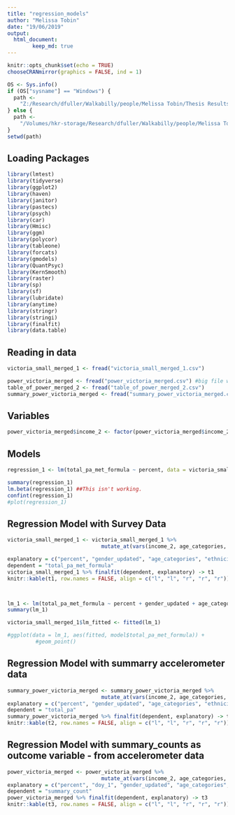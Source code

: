 ```yaml
---
title: "regression_models"
author: "Melissa Tobin"
date: "19/06/2019"
output:   
  html_document:
        keep_md: true
---
```


```r
knitr::opts_chunk$set(echo = TRUE)
chooseCRANmirror(graphics = FALSE, ind = 1)

OS <- Sys.info()
if (OS["sysname"] == "Windows") {
  path <-
    "Z:/Research/dfuller/Walkabilly/people/Melissa Tobin/Thesis Results/INTERACT thesis Analysis"
} else {
  path <-
    "/Volumes/hkr-storage/Research/dfuller/Walkabilly/people/Melissa Tobin/Thesis Results/INTERACT thesis Analysis"
}
setwd(path)
```

## Loading Packages
```r
library(lmtest)
library(tidyverse)
library(ggplot2)
library(haven)
library(janitor)
library(pastecs)
library(psych)
library(car)
library(Hmisc)
library(ggm)
library(polycor)
library(tableone)
library(forcats)
library(gmodels)
library(QuantPsyc)
library(KernSmooth)
library(raster)
library(sp)
library(sf)
library(lubridate)
library(anytime)
library(stringr)
library(stringi)
library(finalfit)
library(data.table)
```

## Reading in data
```r
victoria_small_merged_1 <- fread("victoria_small_merged_1.csv")

power_victoria_merged <- fread("power_victoria_merged.csv") #big file with all summary counts
table_of_power_merged_2 <- fread("table_of_power_merged_2.csv")
summary_power_victoria_merged <- fread("summary_power_victoria_merged.csv") #summary table with summarized PA
```

## Variables
```r
power_victoria_merged$income_2 <- factor(power_victoria_merged$income_2, c("$49,000 or less", "$50,000 to $99,999", "$100,000 to $149,999", "$150,000 or more", "I don't know/Prefer not to answer")) 
```

## Models
```r
regression_1 <- lm(total_pa_met_formula ~ percent, data = victoria_small_merged_1)

summary(regression_1)
lm.beta(regression_1) ##This isn't working. 
confint(regression_1)
#plot(regression_1)
```


## Regression Model with Survey Data
```r
victoria_small_merged_1 <- victoria_small_merged_1 %>% 
                              mutate_at(vars(income_2, age_categories, ethnicity_updated), as.factor)

explanatory = c("percent", "gender_updated", "age_categories", "ethnicity_updated", "income_2", "mean_temp_date", "total_precip_date")
dependent = "total_pa_met_formula"
victoria_small_merged_1 %>% finalfit(dependent, explanatory) -> t1
knitr::kable(t1, row.names = FALSE, align = c("l", "l", "r", "r", "r")) 



lm_1 <- lm(total_pa_met_formula ~ percent + gender_updated + age_categories + ethnicity_updated + income_2 + mean_temp_date + total_precip_date, data = victoria_small_merged_1)
summary(lm_1)

victoria_small_merged_1$lm_fitted <- fitted(lm_1)

#ggplot(data = lm_1, aes(fitted, model$total_pa_met_formula)) + 
         #geom_point()

```

## Regression Model with summarry accelerometer data
```r
summary_power_victoria_merged <- summary_power_victoria_merged %>% 
                              mutate_at(vars(income_2, age_categories, ethnicity_updated), as.factor)
explanatory = c("percent", "gender_updated", "age_categories", "ethnicity_updated", "income_2", "mean_temp_date", "total_precip_date")
dependent = "total_pa"
summary_power_victoria_merged %>% finalfit(dependent, explanatory) -> t2
knitr::kable(t2, row.names = FALSE, align = c("l", "l", "r", "r", "r")) 
```

## Regression Model with summary_counts as outcome variable - from accelerometer data
```r
power_victoria_merged <- power_victoria_merged %>% 
                              mutate_at(vars(income_2, age_categories, ethnicity_updated), as.factor)
explanatory = c("percent", "doy_1", "gender_updated", "age_categories", "ethnicity_updated", "income_2", "mean_temp_date", "total_precip_date")
dependent = "summary_count"
power_victoria_merged %>% finalfit(dependent, explanatory) -> t3
knitr::kable(t3, row.names = FALSE, align = c("l", "l", "r", "r", "r")) 
```

